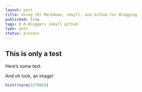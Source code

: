 ```yaml
--- 
layout: post
title: Using (R) Markdown, Jekyll, and Github for Blogging
published: true
tags: R R-Bloggers Jekyll github
type: post
status: process
---
```


## This is only a test

Here's some text.

And oh look, an image!

```r
hist(rnorm(327000))
```

